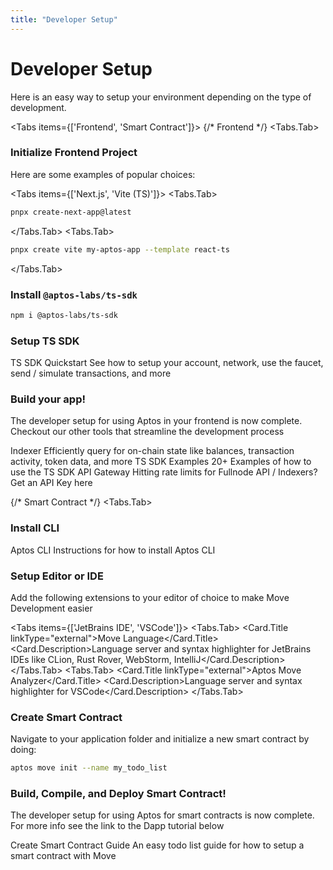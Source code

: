 ```yaml
---
title: "Developer Setup"
---
```



# Developer Setup

Here is an easy way to setup your environment depending on the type of development.

<Tabs items={['Frontend', 'Smart Contract']}>
{/* Frontend */}
<Tabs.Tab>
<Steps>

### Initialize Frontend Project

Here are some examples of popular choices:

<Tabs items={['Next.js', 'Vite (TS)']}>
<Tabs.Tab>
```bash filename="Terminal"
pnpx create-next-app@latest
```
</Tabs.Tab>
<Tabs.Tab>
```bash filename="Terminal"
pnpx create vite my-aptos-app --template react-ts
```
</Tabs.Tab>
</Tabs>

### Install `@aptos-labs/ts-sdk`

```bash npm2yarn
npm i @aptos-labs/ts-sdk
```

### Setup TS SDK

<Cards>
  <Card href="../sdks/ts-sdk/quickstart">
    <Card.Title>TS SDK Quickstart</Card.Title>
    <Card.Description>See how to setup your account, network, use the faucet, send / simulate transactions, and more</Card.Description>
  </Card>
</Cards>

### Build your app!

The developer setup for using Aptos in your frontend is now complete.
Checkout our other tools that streamline the development process

<Cards>
  <Card href="../indexer">
    <Card.Title>Indexer</Card.Title>
    <Card.Description>Efficiently query for on-chain state like balances, transaction activity, token data, and more</Card.Description>
  </Card>
  <Card href="https://github.com/aptos-labs/aptos-ts-sdk/tree/main/examples/typescript">
    <Card.Title linkType="external">TS SDK Examples</Card.Title>
    <Card.Description>20+ Examples of how to use the TS SDK</Card.Description>
  </Card>
  <Card href="https://developers.aptoslabs.com/">
    <Card.Title linkType="external">API Gateway</Card.Title>
    <Card.Description>Hitting rate limits for Fullnode API / Indexers? Get an API Key here</Card.Description>
  </Card>
</Cards>

</Steps>
</Tabs.Tab>

{/* Smart Contract */}
<Tabs.Tab>
<Steps>

### Install CLI

<Cards>
  <Card href="../cli">
    <Card.Title>Aptos CLI</Card.Title>
    <Card.Description>
      Instructions for how to install Aptos CLI
    </Card.Description>
  </Card>
</Cards>

### Setup Editor or IDE

Add the following extensions to your editor of choice to make Move Development easier

<Tabs items={['JetBrains IDE', 'VSCode']}>
  <Tabs.Tab>
    <Cards>
      <Card href="https://plugins.jetbrains.com/plugin/14721-move-language">
        <Card.Title linkType="external">Move Language</Card.Title>
        <Card.Description>Language server and syntax highlighter for JetBrains IDEs like CLion, Rust Rover, WebStorm, IntelliJ</Card.Description>
      </Card>
    </Cards>
  </Tabs.Tab>
  <Tabs.Tab>
    <Cards>
      <Card href="https://marketplace.visualstudio.com/items?itemName=MoveBit.aptos-move-analyzer">
        <Card.Title linkType="external">Aptos Move Analyzer</Card.Title>
        <Card.Description>Language server and syntax highlighter for VSCode</Card.Description>
      </Card>
    </Cards>
  </Tabs.Tab>
</Tabs>

### Create Smart Contract

Navigate to your application folder and initialize a new smart contract by doing:

```sh filename="Terminal"
aptos move init --name my_todo_list
```

### Build, Compile, and Deploy Smart Contract!

The developer setup for using Aptos for smart contracts is now complete.
For more info see the link to the Dapp tutorial below

<Cards>
  <Card href="../guides/build-e2e-dapp/1-create-smart-contract#what-is-a-movetoml-file">
    <Card.Title>Create Smart Contract Guide</Card.Title>
    <Card.Description>An easy todo list guide for how to setup a smart contract with Move</Card.Description>
  </Card>
</Cards>

</Steps>
</Tabs.Tab>
</Tabs>
